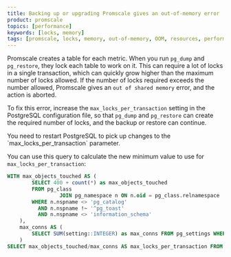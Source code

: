 ```yaml
---
title: Backing up or upgrading Promscale gives an out-of-memory error
product: promscale
topics: [performance]
keywords: [locks, memory]
tags: [promscale, locks, memory, out-of-memory, OOM, resources, performance]
---
```


<!---
* Keep this section in alphabetical order
* Use this format for writing troubleshooting sections:
 - Cause: What causes the problem?
 - Consequence: What does the user see when they hit this problem?
 - Fix/Workaround: What can the user do to fix or work around the problem? Provide a "Resolving" Procedure if required.
 - Result: When the user applies the fix, what is the result when the same action is applied?
* Copy this comment at the top of every troubleshooting page
-->

Promscale creates a table for each metric. When you run `pg_dump` and
`pg_restore`, they lock each table to work on it. This can require a lot of
locks in a single transaction, which can quickly grow higher than the maximum
number of locks allowed. If the number of locks required exceeds the number
allowed, Promscale gives an `out of shared memory` error, and the action is
aborted.

To fix this error, increase the `max_locks_per_transaction` setting in the
PostgreSQL configuration file, so that `pg_dump` and `pg_restore` can create the
required number of locks, and the backup or restore can continue.

<highlight type="important">
You need to restart PostgreSQL to pick up changes to the
`max_locks_per_transaction` parameter.
</highlight>

You can use this query to calculate the new minimum value to use for
`max_locks_per_transaction`:

```SQL
WITH max_objects_touched AS (
        SELECT 400 + count(*) as max_objects_touched
        FROM pg_class
                 JOIN pg_namespace n ON n.oid = pg_class.relnamespace
        WHERE n.nspname <> 'pg_catalog'
          AND n.nspname !~ '^pg_toast'
          AND n.nspname <> 'information_schema'
    ),
    max_conns AS (
        SELECT SUM(setting::INTEGER) as max_conns FROM pg_settings WHERE name IN ('max_connections', 'max_prepared_transactions')
    )
SELECT max_objects_touched/max_conns AS max_locks_per_transaction FROM max_objects_touched, max_conns;
```
